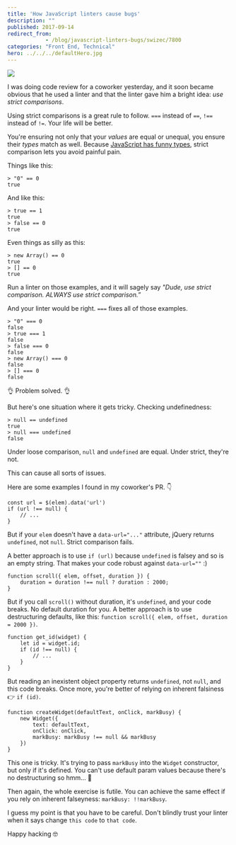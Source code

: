 ```yaml
---
title: 'How JavaScript linters cause bugs'
description: ""
published: 2017-09-14
redirect_from: 
            - /blog/javascript-linters-bugs/swizec/7800
categories: "Front End, Technical"
hero: ../../../defaultHero.jpg
---
```

![](./img/blog-wp-content-uploads-2017-09-DJoDVIiVYAAOcPs.jpg-large.jpg)



I was doing code review for a coworker yesterday, and it soon became obvious that he used a linter and that the linter gave him a bright idea: _use strict comparisons_.



Using strict comparisons is a great rule to follow. `===` instead of `==`, `!==` instead of `!=`. Your life will be better.



You're ensuring not only that your _values_ are equal or unequal, you ensure their _types_ match as well. Because [JavaScript has funny types](https://www.destroyallsoftware.com/talks/wat), strict comparison lets you avoid painful pain.



Things like this:



```
> "0" == 0
true
```



And like this:



```
> true == 1
true
> false == 0
true
```



Even things as silly as this:



```
> new Array() == 0
true
> [] == 0
true
```



Run a linter on those examples, and it will sagely say _"Dude, use strict comparison. ALWAYS use strict comparison.”_



And your linter would be right. `===` fixes all of those examples.



```
> "0" === 0
false
> true === 1
false
> false === 0
false
> new Array() === 0
false
> [] === 0
false
```



👌 Problem solved. 👌



But here's one situation where it gets tricky. Checking undefinedness:



```
> null == undefined
true
> null === undefined
false
```



Under loose comparison, `null` and `undefined` are equal. Under strict, they're not.



This can cause all sorts of issues.



Here are some examples I found in my coworker's PR. 👇



```
const url = $(elem).data('url')
if (url !== null) {
    // ...
}
```



But if your `elem` doesn't have a `data-url="..."` attribute, jQuery returns `undefined`, not `null`. Strict comparison fails.



A better approach is to use `if (url)` because `undefined` is falsey and so is an empty string. That makes your code robust against `data-url=""` :)



```
function scroll({ elem, offset, duration }) {
    duration = duration !== null ? duration : 2000;
}
```



But if you call `scroll()` without duration, it's `undefined`, and your code breaks. No default duration for you. A better approach is to use destructuring defaults, like this: `function scroll({ elem, offset, duration = 2000 })`.



```
function get_id(widget) {
    let id = widget.id;
    if (id !== null) {
        // ...
    }
}
```



But reading an inexistent object property returns `undefined`, not `null`, and this code breaks. Once more, you're better of relying on inherent falsiness 👉 `if (id)`.



```
function createWidget(defaultText, onClick, markBusy) {
    new Widget({
        text: defaultText,
        onClick: onClick,
        markBusy: markBusy !== null && markBusy
    })
}
```



This one is tricky. It's trying to pass `markBusy` into the `Widget` constructor, but only if it's defined. You can't use default param values because there's no destructuring so hmm… 🤔



Then again, the whole exercise is futile. You can achieve the same effect if you rely on inherent falseyness: `markBusy: !!markBusy`.



I guess my point is that you have to be careful. Don't blindly trust your linter when it says change `this code` to `that code`.



Happy hacking 🤓